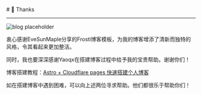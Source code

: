 
<BaseLayout title="Thanks">
  <BaseCard title="Thanks">
# 🙏 Thanks

---
![blog placeholder](/public\view.png)

衷心感谢<a href="https://www.saroprock.com/" style="text-decoration: none;">EveSunMaple</a>分享的<a href="https://github.com/EveSunMaple/Frosti" style="text-decoration: none;">Frosti</a>博客模板，为我的博客增添了清新而独特的风格，令其看起来更加整洁。

同时，我也要深深感谢<a href="https://yaoqx.pages.dev/" style="text-decoration: none;">Yaoqx</a>在搭建博客过程中给予我的宝贵帮助。谢谢你们！

<div class="alert"> 博客搭建教程：<a href="https://yaoqx.pages.dev/blog/2024-08-15/">Astro + Cloudflare pages 快速搭建个人博客</a> </div>

如在搭建博客中遇到困难，可以向上述两位寻求帮助。他们都很乐于帮助你们！

  </BaseCard>
</BaseLayout>
